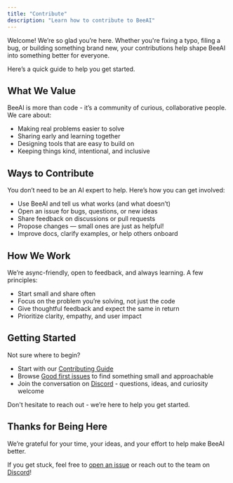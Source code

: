 ```yaml
---
title: "Contribute"
description: "Learn how to contribute to BeeAI"
---
```


Welcome! We’re so glad you’re here. Whether you're fixing a typo, filing a bug, or building something brand new, your contributions help shape BeeAI into something better for everyone.

Here’s a quick guide to help you get started.

## What We Value

BeeAI is more than code - it’s a community of curious, collaborative people. We care about:
- Making real problems easier to solve
- Sharing early and learning together
- Designing tools that are easy to build on
- Keeping things kind, intentional, and inclusive

## Ways to Contribute

You don’t need to be an AI expert to help. Here’s how you can get involved:
- Use BeeAI and tell us what works (and what doesn’t)
- Open an issue for bugs, questions, or new ideas
- Share feedback on discussions or pull requests
- Propose changes — small ones are just as helpful!
- Improve docs, clarify examples, or help others onboard

## How We Work

We’re async-friendly, open to feedback, and always learning. A few principles:
- Start small and share often
- Focus on the problem you’re solving, not just the code
- Give thoughtful feedback and expect the same in return
- Prioritize clarity, empathy, and user impact

## Getting Started

Not sure where to begin?
- Start with our [Contributing Guide](https://github.com/i-am-bee/beeai-platform/blob/main/CONTRIBUTING.md)
- Browse [Good first issues](https://github.com/i-am-bee/beeai-platform/issues?q=is%3Aissue%20state%3Aopen%20label%3A%22good%20first%20issue%22) to find something small and approachable
- Join the conversation on [Discord](https://discord.gg/NradeA6ZNF) - questions, ideas, and curiosity welcome

Don't hesitate to reach out - we’re here to help you get started.

## Thanks for Being Here

We’re grateful for your time, your ideas, and your effort to help make BeeAI better.

If you get stuck, feel free to [open an issue](https://github.com/i-am-bee/beeai-platform/issues) or reach out to the team on [Discord](https://discord.gg/NradeA6ZNF)!